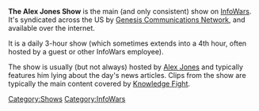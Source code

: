 {{DISPLAYTITLE:''{{FULLPAGENAME}}''}}{{Stub}}

'''The Alex Jones Show''' is the main (and only consistent) show on [[InfoWars]]. It's syndicated across the US by [[Genesis Communications Network]], and available over the internet.

It is a daily 3-hour show (which sometimes extends into a 4th hour, often hosted by a guest or other InfoWars employee).

The show is usually (but not always) hosted by [[Alex Jones]] and typically features him lying about the day's news articles. Clips from the show are typically the main content covered by [[Knowledge Fight]].
[[Category:Shows]]
[[Category:InfoWars]]
